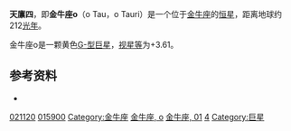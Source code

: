 {{Starbox short |
 name=天廪四（金牛座ο）<br> ο Tauri |
 epoch=[[J2000.0|J2000.0]] |
 constell=[[金牛座|金牛座]] |
 星官=[[胃宿|胃宿]] [[天廪|天廪]] |
 ra=03<sup>h</sup> 24<sup>m</sup> 48.8<sup>s</sup> |
 dec=+9° 01' 44" |
 spectral=G6IIIFe-1 |
 appmag_v=+3.61 |
 dist_ly=212 ± 18 |
 dist_pc=65 ± 5 |
 names=1 Tauri, [[Star_catalogue#BS,_BSC,_HR|HR]] 1030,<BR/>[[Henry_Draper_Catalogue|HD]] 21120, [[Star_catalogue#BD/CD/CPD|BD]]+08 511,<BR/>FK5 121, [[Hipparcos_catalogue|HIP]] 15900,<BR/>[[Star_catalogue#SAO|SAO]] 111172, GC 4070
}}
'''天廪四'''，即'''金牛座ο'''（ο Tau，ο Tauri）是一个位于[[金牛座|金牛座]]的[[恒星|恒星]]，距离地球约212[[光年|光年]]。

金牛座ο是一颗黄色[[恒星光谱|G-型]][[巨星|巨星]]，[[视星等|视星等]]为+3.61。

==参考资料==
* {{cite web | title=HD 21120 -- Star in double system | work=SIMBAD Astronomical Database  | url=http://simbad.u-strasbg.fr/sim-id.pl?protocol=html&Ident=omicron+tauri&NbIdent=1&Radius=10&Radius.unit=arcmin&CooFrame=FK5&CooEpoch=2000&CooEqui=2000&output.max=all&o.catall=on&output.mesdisp=N&Bibyear1=1983&Bibyear2=2005&Frame1=FK5&Frame2=FK4&Frame3=G&Equi1=2000.0&Equi2=1950.0&Equi3=2000.0&Epoch1=2000.0&Epoch2=1950.0&Epoch3=2000.0  | accessdate=2007-02-24}}

{{Stars of Taurus}}
{{星官|天廪|4|3}}
[[Category:HD和HDE天體|021120]]
[[Category:HIP天體|015900]]
[[Category:金牛座|Category:金牛座]]
[[Category:拜耳天體|金牛座, ο]]
[[Category:佛氏天體|金牛座, 01]]
[[Category:天廪_(星官)|4]]
[[Category:巨星|Category:巨星]]